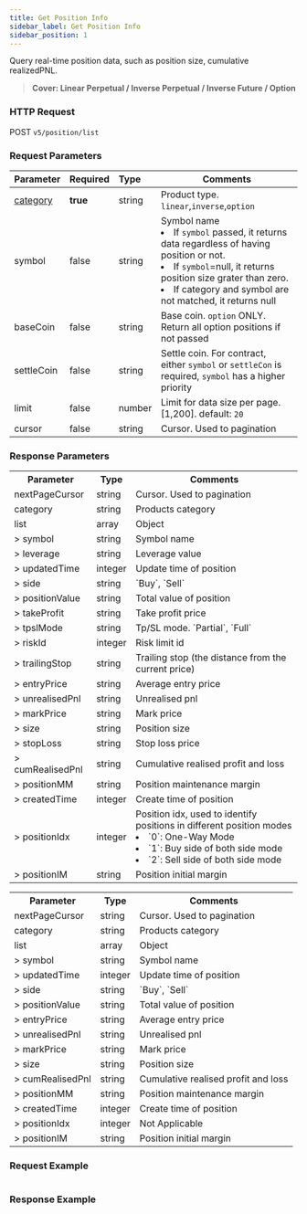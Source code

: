 ```yaml
---
title: Get Position Info
sidebar_label: Get Position Info
sidebar_position: 1
---
```



Query real-time position data, such as position size, cumulative realizedPNL.
> **Cover: Linear Perpetual / Inverse Perpetual / Inverse Future / Option**

### HTTP Request
POST `v5/position/list`

### Request Parameters
| Parameter | Required | Type | Comments|
|:----- |:-------|:-----|------ |
|[category](enum#category) |**true** |string |Product type. `linear`,`inverse`,`option` |
|symbol |false |string |Symbol name<li>If `symbol` passed, it returns data regardless of having position or not.</li><li>If `symbol`=null, it returns position size grater than zero.</li><li>If category and symbol are not matched, it returns null</li>|
|baseCoin |false |string |Base coin. `option` ONLY. Return all option positions if not passed|
|settleCoin |false |string |Settle coin. For contract, either `symbol` or `settleCon` is required, `symbol` has a higher priority |
|limit |false |number |Limit for data size per page. [1,200]. default: `20`|
|cursor |false |string |Cursor. Used to pagination|

### Response Parameters
<Tabs>
<TabItem value="linear" label="linear" default>
    <table border="0.5">
        <tr>
            <th>Parameter</th><th>Type</th><th>Comments</th>
        </tr>
        <tr>
            <td>nextPageCursor</td><td>string</td><td>Cursor. Used to pagination</td>
        </tr>
        <tr>
            <td>category</td><td>string</td><td>Products category</td>
        </tr>
        <tr>
            <td>list</td><td>array</td><td>Object</td>
        </tr>
        <tr>
            <td>> symbol</td><td>string</td><td>Symbol name </td>
        </tr>
        <tr>
            <td>> leverage</td><td>string</td><td>Leverage value </td>
        </tr>
        <tr>
            <td>> updatedTime</td><td>integer</td><td>Update time of position </td>
        </tr>
        <tr>
            <td>> side</td><td>string</td><td>`Buy`, `Sell` </td>
        </tr>
        <tr>
            <td>> positionValue</td><td>string</td><td>Total value of position </td>
        </tr>
        <tr>
            <td>> takeProfit</td><td>string</td><td>Take profit price </td>
        </tr>
        <tr>
            <td>> tpslMode</td><td>string</td><td>Tp/SL mode. `Partial`, `Full` </td>
        </tr>
        <tr>
            <td>> riskId</td><td>integer</td><td>Risk limit id </td>
        </tr>
        <tr>
            <td>> trailingStop</td><td>string</td><td>Trailing stop (the distance from the current price) </td>
        </tr>
        <tr>
            <td>> entryPrice</td><td>string</td><td>Average entry price </td>
        </tr>
        <tr>
            <td>> unrealisedPnl</td><td>string</td><td>Unrealised pnl </td>
        </tr>
        <tr>
            <td>> markPrice</td><td>string</td><td>Mark price </td>
        </tr>
        <tr>
            <td>> size</td><td>string</td><td>Position size </td>
        </tr>
        <tr>
            <td>> stopLoss</td><td>string</td><td>Stop loss price </td>
        </tr>
        <tr>
            <td>> cumRealisedPnl</td><td>string</td><td>Cumulative realised profit and loss </td>
        </tr>
        <tr>
            <td>> positionMM</td><td>string</td><td>Position maintenance margin </td>
        </tr>
        <tr>
            <td>> createdTime</td><td>integer</td><td>Create time of position </td>
        </tr>
        <tr>
            <td>> positionIdx</td><td>integer</td><td>Position idx, used to identify positions in different position modes<li>`0`: One-Way Mode</li><li>`1`: Buy side of both side mode</li><li>`2`: Sell side of both side mode</li> </td>
        </tr>
        <tr>
            <td>> positionIM</td><td>string</td><td>Position initial margin </td>
        </tr>
    </table>
</TabItem>

<TabItem value="option" label="option">
    <table border="0.5">
        <tr>
            <th>Parameter</th><th>Type</th><th>Comments</th>
        </tr>
        <tr>
            <td>nextPageCursor</td><td>string</td><td>Cursor. Used to pagination</td>
        </tr>
        <tr>
            <td>category</td><td>string</td><td>Products category</td>
        </tr>
        <tr>
            <td>list</td><td>array</td><td>Object</td>
        </tr>
        <tr>
            <td>> symbol</td><td>string</td><td>Symbol name </td>
        </tr>
        <tr>
            <td>> updatedTime</td><td>integer</td><td>Update time of position </td>
        </tr>
        <tr>
            <td>> side</td><td>string</td><td>`Buy`, `Sell` </td>
        </tr>
        <tr>
            <td>> positionValue</td><td>string</td><td>Total value of position </td>
        </tr>
        <tr>
            <td>> entryPrice</td><td>string</td><td>Average entry price </td>
        </tr>
        <tr>
            <td>> unrealisedPnl</td><td>string</td><td>Unrealised pnl </td>
        </tr>
        <tr>
            <td>> markPrice</td><td>string</td><td>Mark price </td>
        </tr>
        <tr>
            <td>> size</td><td>string</td><td>Position size </td>
        </tr>
        <tr>
            <td>> cumRealisedPnl</td><td>string</td><td>Cumulative realised profit and loss </td>
        </tr>
        <tr>
            <td>> positionMM</td><td>string</td><td>Position maintenance margin </td>
        </tr>
        <tr>
            <td>> createdTime</td><td>integer</td><td>Create time of position </td>
        </tr>
        <tr>
            <td>> positionIdx</td><td>integer</td><td>Not Applicable </td>
        </tr>
        <tr>
            <td>> positionIM</td><td>string</td><td>Position initial margin </td>
        </tr>
    </table>
</TabItem>
</Tabs>

### Request Example

<Tabs>
<TabItem value="console" label="Console">

```http
```

</TabItem>
</Tabs>

### Response Example

<Tabs>
<TabItem value="js linear" label="linear">

```javascript

```
</TabItem>
</Tabs>
